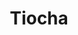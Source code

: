 ---
thumbnail: /images/team/tiocha.png
country: /images/countries/brazil.png
roblox-character: /images/avatars/tiocha.png
title: Tiocha
description: I like cherry’s and foxes! 🦊🍒
roles: 3D modeler, content creator and voice actor.
order: 5

twitter: 'https://twitter.com/StudioTiocha'
instagram: 'https://www.instagram.com/tiocha1/'
roblox: 'https://www.roblox.com/users/1768853774/profile'
youtube: 'https://www.youtube.com/channel/UC-wl6w8nJZUvaGj_xAubl1w'
---